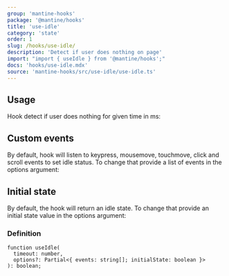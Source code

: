```yaml
---
group: 'mantine-hooks'
package: '@mantine/hooks'
title: 'use-idle'
category: 'state'
order: 1
slug: /hooks/use-idle/
description: 'Detect if user does nothing on page'
import: "import { useIdle } from '@mantine/hooks';"
docs: 'hooks/use-idle.mdx'
source: 'mantine-hooks/src/use-idle/use-idle.ts'
---
```



## Usage

Hook detect if user does nothing for given time in ms:

<Demo data={HooksDemos.useIdleHook} />

## Custom events

By default, hook will listen to keypress, mousemove, touchmove, click and scroll events to set idle status.
To change that provide a list of events in the options argument:

<Demo data={HooksDemos.useIdleEvents} />

## Initial state

By default, the hook will return an idle state.
To change that provide an initial state value in the options argument:

<Demo data={HooksDemos.useIdleInitialState} />

### Definition

```tsx
function useIdle(
  timeout: number,
  options?: Partial<{ events: string[]; initialState: boolean }>
): boolean;
```
